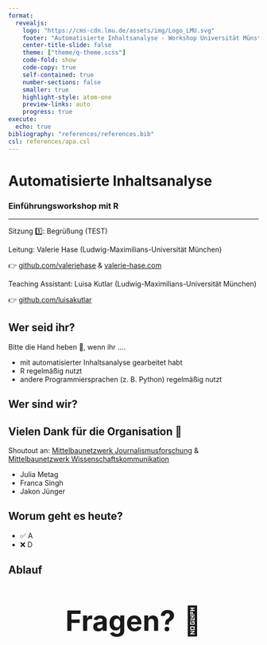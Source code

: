 ```yaml
---
format:
  revealjs:
    logo: "https://cms-cdn.lmu.de/assets/img/Logo_LMU.svg"
    footer: "Automatisierte Inhaltsanalyse - Workshop Universität Münster, Juli 2024"
    center-title-slide: false
    theme: ["theme/q-theme.scss"]
    code-fold: show
    code-copy: true
    self-contained: true
    number-sections: false
    smaller: true
    highlight-style: atom-one
    preview-links: auto
    progress: true
execute:
  echo: true
bibliography: "references/references.bib"
csl: references/apa.csl
---
```


<h1>Automatisierte Inhaltsanalyse</h1>

<h3>Einführungsworkshop mit R</h3>

<hr>

Sitzung 1️⃣: Begrüßung (TEST)

Leitung: Valerie Hase (Ludwig-Maximilians-Universität München)

👉 [github.com/valeriehase](https://github.com/valeriehase) & [valerie-hase.com](https://valerie-hase.com/)

Teaching Assistant: Luisa Kutlar (Ludwig-Maximilians-Universität München)

👉 [github.com/luisakutlar](https://github.com/luisakutlar)

## Wer seid ihr?

Bitte die Hand heben 🤚, wenn ihr ....

::: incremental
-   mit automatisierter Inhaltsanalyse gearbeitet habt
-   R regelmäßig nutzt
-   andere Programmiersprachen (z. B. Python) regelmäßig nutzt
:::

## Wer sind wir?

## Vielen Dank für die Organisation 🙌

Shoutout an: [Mittelbaunetzwerk Journalismusforschung](https://mijofo.wordpress.com/) & [Mittelbaunetzwerk Wissenschaftskommunikation](https://www.dgpuk.de/de/wissenschaftskommunikation.html)

-   Julia Metag
-   Franca Singh
-   Jakon Jünger

## Worum geht es heute?

::: incremental
-   ✅ A
-   ❌ D
:::

## Ablauf

::: {style="font-size: 400%;text-align:center;"}
**Fragen?** 🤔
:::
